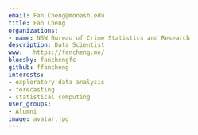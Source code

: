 ```yaml
---
email: Fan.Cheng@monash.edu
title: Fan Cheng
organizations:
- name: NSW Bureau of Crime Statistics and Research
description: Data Scientist
www:   https://fancheng.me/
bluesky: fanchengfc
github: ffancheng
interests:
- exploratory data analysis
- forecasting
- statistical computing
user_groups:
- Alumni
image: avatar.jpg
---
```

